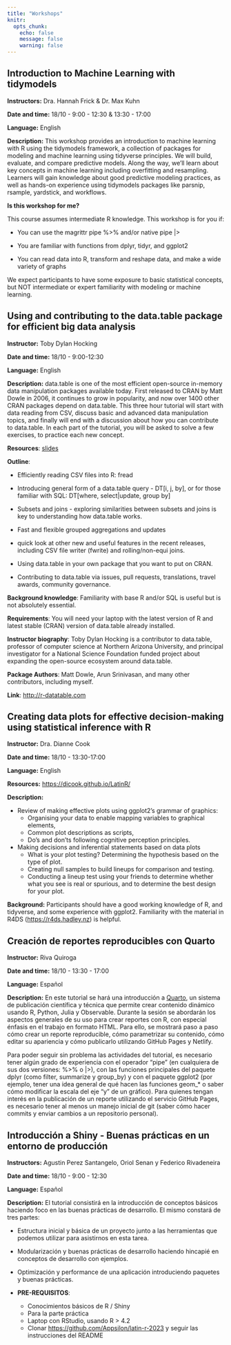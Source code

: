 ```yaml
---
title: "Workshops"
knitr:
  opts_chunk:
    echo: false
    message: false
    warning: false
---
```



## Introduction to Machine Learning with tidymodels

**Instructors:** Dra. Hannah Frick & Dr. Max Kuhn

**Date and time:** 18/10 - 9:00 - 12:30 & 13:30 - 17:00

**Language:** English

**Description:** This workshop provides an introduction to machine learning with R using the tidymodels framework, a collection of packages for modeling and machine learning using tidyverse principles. We will build, evaluate, and compare predictive models. Along the way, we’ll learn about key concepts in machine learning including overfitting and resampling. Learners will gain knowledge about good predictive modeling practices, as well as hands-on experience using tidymodels packages like parsnip, rsample, yardstick, and workflows.


**Is this workshop for me?**

This course assumes intermediate R knowledge. This workshop is for you if:

* You can use the magrittr pipe %>% and/or native pipe |>

* You are familiar with functions from dplyr, tidyr, and ggplot2

* You can read data into R, transform and reshape data, and make a wide variety of graphs

We expect participants to have some exposure to basic statistical concepts, but NOT intermediate or expert familiarity with modeling or machine learning.

## Using and contributing to the data.table package for efficient big data analysis

**Instructor:** Toby Dylan Hocking

**Date and time:** 18/10 - 9:00-12:30

**Language:** English

**Description:** data.table is one of the most efficient open-source in-memory data manipulation packages available today. First released to CRAN by Matt Dowle in 2006, it continues to grow in popularity, and now over 1400 other CRAN packages depend on data.table. This three hour tutorial will start with data reading from CSV, discuss basic and advanced data manipulation topics, and finally will end with a discussion about how you can contribute to data.table. In each part of the tutorial, you will be asked to solve a few exercises, to practice each new concept.

**Resources**: [slides](https://docs.google.com/presentation/d/1ypW1LUMmcrUTMF6B9h9s8qbvW5BSbN1IW6CEgqX01Co/edit#slide=id.p1)

**Outline**:

- Efficiently reading CSV files into R: fread

- Introducing general form of a data.table query - DT[i, j, by], or
for those familiar with SQL: DT[where, select|update, group by]

- Subsets and joins - exploring similarities between subsets and joins
is key to understanding how data.table works.

- Fast and flexible grouped aggregations and updates

- quick look at other new and useful features in the recent releases, including CSV file writer (fwrite) and rolling/non-equi joins.

- Using data.table in your own package that you want to put on CRAN.

- Contributing to data.table via issues, pull requests, translations,
travel awards, community governance.

**Background knowledge**: Familiarity with base R and/or SQL is useful but
is not absolutely essential.

**Requirements**: You will need your laptop with the latest version of R
and latest stable (CRAN) version of data.table already installed.

**Instructor biography**: Toby Dylan Hocking is a contributor to data.table, professor of computer science at Northern Arizona University, and principal investigator for a National Science Foundation funded project about expanding the open-source ecosystem
around data.table.

**Package Authors**: Matt Dowle, Arun Srinivasan, and many other
contributors, including myself.

**Link**: <http://r-datatable.com>


## Creating data plots for effective decision-making using statistical inference with R

**Instructor:** Dra. Dianne Cook

**Date and time:** 18/10 - 13:30-17:00

**Language:** English

**Resources:** <https://dicook.github.io/LatinR/>

**Description:**

- Review of making effective plots using ggplot2's grammar of graphics:
    - Organising your data to enable mapping variables to graphical elements, 
    - Common plot descriptions as scripts,
    - Do's and don'ts following cognitive perception principles.
- Making decisions and inferential statements based on data plots
    - What is your plot testing? Determining the hypothesis based on the type of plot.
    - Creating null samples to build lineups for comparison and testing.
    - Conducting a lineup test using your friends to determine whether what you see is real or spurious, and to determine the best design for your plot.

**Background:** Participants should have a good working knowledge of R, and tidyverse, and some experience with ggplot2. Familiarity with the material in R4DS (<https://r4ds.hadley.nz>) is helpful.


## Creación de reportes reproducibles con Quarto

**Instructor:** Riva Quiroga

**Date and time:** 18/10 - 13:30 - 17:00

**Language:** Español

**Description:** En este tutorial se hará una introducción a [Quarto](https://quarto.org/), un sistema de publicación científica y técnica que permite crear contenido dinámico usando R, Python, Julia y Observable. Durante la sesión se abordarán los aspectos generales de su uso para crear reportes con R, con especial énfasis en el trabajo en formato HTML. Para ello, se mostrará paso a paso cómo crear un reporte reproducible, cómo parametrizar su contenido, cómo editar su apariencia y cómo publicarlo utilizando GitHub Pages y Netlify.

Para poder seguir sin problema las actividades del tutorial, es necesario tener algún grado de experiencia  con el operador "pipe" (en cualquiera de sus dos versiones: %>% o |>), con las funciones principales del paquete dplyr (como filter, summarize y group_by) y con el paquete ggplot2 (por ejemplo, tener una idea general de qué hacen las funciones geom_* o saber cómo modificar la escala del eje "y" de un gráfico). Para quienes tengan interés en la publicación de un reporte utilizando el servicio GitHub Pages, es necesario tener al menos un manejo inicial de git (saber cómo hacer commits y enviar cambios a un repositorio personal). 


##  Introducción a Shiny - Buenas prácticas en un entorno de producción


**Instructors:** Agustin Perez Santangelo, Oriol Senan y Federico Rivadeneira

**Date and time:** 18/10 - 9:00 - 12:30

**Language:** Español

**Description:**  El tutorial consistirá en la introducción de conceptos básicos haciendo foco en las buenas prácticas de desarrollo. El mismo constará de tres partes:

- Estructura inicial y básica de un proyecto junto a las herramientas que podemos utilizar para asistirnos en esta tarea.

- Modularización y buenas prácticas de desarrollo haciendo hincapié en conceptos de desarrollo con ejemplos.

- Optimización y performance de una aplicación introduciendo paquetes y buenas prácticas.


- **PRE-REQUISITOS**:
  - Conocimientos básicos de R / Shiny		
  - Para la parte práctica
  - Laptop con RStudio, usando R > 4.2
  - Clonar <https://github.com/Appsilon/latin-r-2023> y seguir las instrucciones del README
